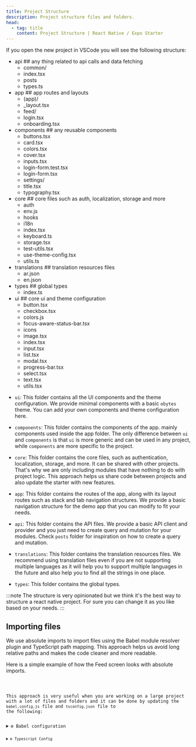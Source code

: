 ```yaml
---
title: Project Structure
description: Project structure files and folders.
head:
  - tag: title
    content: Project Structure | React Native / Expo Starter
---
```



If you open the new project in VSCode you will see the following structure:

<FileTree>

- api ## any thing related to api calls and data fetching
  - common/
  - index.tsx
  - posts
  - types.ts
- app ## app routes and layouts
  - (app)/
  - \_layout.tsx
  - feed/
  - login.tsx
  - onboarding.tsx
- components ## any reusable components
  - buttons.tsx
  - card.tsx
  - colors.tsx
  - cover.tsx
  - inputs.tsx
  - login-form.test.tsx
  - login-form.tsx
  - settings/
  - title.tsx
  - typography.tsx
- core ## core files such as auth, localization, storage and more
  - auth
  - env.js
  - hooks
  - i18n
  - index.tsx
  - keyboard.ts
  - storage.tsx
  - test-utils.tsx
  - use-theme-config.tsx
  - utils.ts
- translations ## translation resources files
  - ar.json
  - en.json
- types ## global types
  - index.ts
- ui ## core ui and theme configuration
  - button.tsx
  - checkbox.tsx
  - colors.js
  - focus-aware-status-bar.tsx
  - icons
  - image.tsx
  - index.tsx
  - input.tsx
  - list.tsx
  - modal.tsx
  - progress-bar.tsx
  - select.tsx
  - text.tsx
  - utils.tsx

</FileTree>

- `ui`: This folder contains all the UI components and the theme configuration. We provide minimal components with a basic `obytes` theme. You can add your own components and theme configuration here.

- `components`: This folder contains the components of the app. mainly components used inside the app folder. The only difference between `ui` and `components` is that `ui` is more generic and can be used in any project, while `components` are more specific to the project.

- `core`: This folder contains the core files, such as authentication, localization, storage, and more. It can be shared with other projects. That's why we are only including modules that have nothing to do with project logic. This approach helps us share code between projects and also update the starter with new features.

- `app`: This folder contains the routes of the app, along with its layout routes such as stack and tab navigation structures. We provide a basic navigation structure for the demo app that you can modify to fit your needs.

- `api`: This folder contains the API files. We provide a basic API client and provider and you just need to create query and mutation for your modules. Check `posts` folder for inspiration on how to create a query and mutation.

- `translations`: This folder contains the translation resources files. We recommend using translation files even if you are not supporting multiple languages as it will help you to support multiple languages in the future and also help you to find all the strings in one place.

- `types`: This folder contains the global types.

:::note
The structure is very opinionated but we think it's
the best way to structure a react native project. For sure you can change it as you like based on your needs.
:::

## Importing files

We use absolute imports to import files using the Babel module resolver plugin and TypeScript path mapping. This approach helps us avoid long relative paths and makes the code cleaner and more readable.

Here is a simple example of how the Feed screen looks with absolute imports.

<Code file="src/app/(app)/index.tsx" meta="{4-7}" />

This approach is very useful when you are working on a large project with a lot of files and folders and it can be done by updating the `babel.config.js` file and `tsconfig.json` file to the following:

<details>
  <summary>⚙️ Babel configuration</summary>
  <Code file="babel.config.js" meta="ins={8-27}" />
</details>

<details>
  <summary>⚙️ Typescript Config</summary>
  <Code file="tsconfig.json" meta="ins={5-9}" />
</details>
